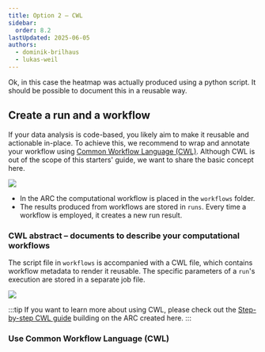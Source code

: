 ```yaml
---
title: Option 2 – CWL
sidebar:
  order: 8.2
lastUpdated: 2025-06-05
authors:
  - dominik-brilhaus
  - lukas-weil
---
```



<ViolaSays>
Ok, in this case the heatmap was actually produced using a python script. It should be possible to document this in a reusable way.
</ViolaSays>

## Create a run and a workflow

If your data analysis is code-based, you likely aim to make it reusable and actionable in-place. To achieve this, we recommend to wrap and annotate your workflow using [Common Workflow Language (CWL)](/nfdi4plants.knowledgebase/cwl). Although CWL is out of the scope of this starters' guide, we want to share the basic concept here.

![](@images/start-here/arc-prototypic-workflows-cwl1.svg)

- In the ARC the computational workflow is placed in the `workflows` folder.
- The results produced from workflows are stored in `runs`. Every time a workflow is employed, it creates a new run result.

### CWL abstract – documents to describe your computational workflows

The script file in `workflows` is accompanied with a CWL file, which contains workflow metadata to render it reusable. The specific parameters of a `run`'s execution are stored in a separate job file. 

![](@images/start-here/arc-prototypic-workflows-cwl2.svg)

:::tip
If you want to learn more about using CWL, please check out the [Step-by-step CWL guide](/nfdi4plants.knowledgebase/cwl/step-by-step) building on the ARC created here. 
:::

### Use Common Workflow Language (CWL)


<ViolaCWL />